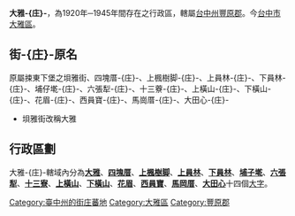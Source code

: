 '''大雅-{庄}-'''，為1920年─1945年間存在之行政區，轄屬[[臺中州|台中州]][[豐原郡_(台灣)|豐原郡]]。今[[臺中市|台中市]][[大雅區|大雅區]]。

==街-{庄}-原名==
原屬捒東下堡之垻雅街、四塊厝-{庄}-、上楓樹脚-{庄}-、上員林-{庄}-、下員林-{庄}-、埔仔墘-{庄}-、六張犁-{庄}-、十三藔-{庄}-、上橫山-{庄}-、下橫山-{庄}-、花眉-{庄}-、西員寶-{庄}-、馬崗厝-{庄}-、大田心-{庄}-
*垻雅街改稱大雅

==行政區劃==
大雅-{庄}-轄域內分為'''[[大雅_(大字)|大雅]]'''、'''[[四塊厝_(臺中市大雅區)|四塊厝]]'''、'''[[上楓樹脚|上楓樹脚]]'''、'''[[上員林|上員林]]'''、'''[[下員林|下員林]]'''、'''[[埔子墘|埔子墘]]'''、'''[[六張犁_(臺中市)|六張犁]]'''、'''[[十三寮|十三寮]]'''、'''[[上橫山|上橫山]]'''、'''[[下橫山|下橫山]]'''、'''[[花眉|花眉]]'''、'''[[西員寶|西員寶]]'''、'''[[馬岡厝|馬岡厝]]'''、'''[[大田心|大田心]]'''十四個[[大字_(行政區劃)|大字]]。

{{台中州}}

[[Category:臺中州的街庄蕃地|Category:臺中州的街庄蕃地]]
[[Category:大雅區|Category:大雅區]]
[[Category:豐原郡|Category:豐原郡]]